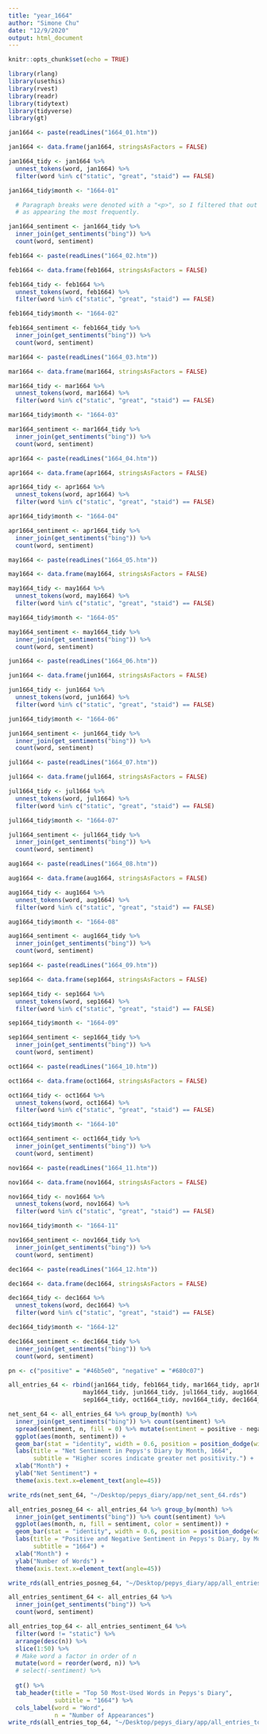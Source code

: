 ```yaml
---
title: "year_1664"
author: "Simone Chu"
date: "12/9/2020"
output: html_document
---
```


```r
knitr::opts_chunk$set(echo = TRUE)

library(rlang)
library(usethis)
library(rvest)
library(readr)
library(tidytext)
library(tidyverse)
library(gt)
```

``` r

jan1664 <- paste(readLines("1664_01.htm"))

jan1664 <- data.frame(jan1664, stringsAsFactors = FALSE)

jan1664_tidy <- jan1664 %>%
  unnest_tokens(word, jan1664) %>%
  filter(word %in% c("static", "great", "staid") == FALSE)

jan1664_tidy$month <- "1664-01"

  # Paragraph breaks were denoted with a "<p>", so I filtered that out because it was recorded
  # as appearing the most frequently. 

jan1664_sentiment <- jan1664_tidy %>%
  inner_join(get_sentiments("bing")) %>%
  count(word, sentiment)

feb1664 <- paste(readLines("1664_02.htm"))

feb1664 <- data.frame(feb1664, stringsAsFactors = FALSE)

feb1664_tidy <- feb1664 %>%
  unnest_tokens(word, feb1664) %>%
  filter(word %in% c("static", "great", "staid") == FALSE)

feb1664_tidy$month <- "1664-02"

feb1664_sentiment <- feb1664_tidy %>%
  inner_join(get_sentiments("bing")) %>%
  count(word, sentiment)

mar1664 <- paste(readLines("1664_03.htm"))

mar1664 <- data.frame(mar1664, stringsAsFactors = FALSE)

mar1664_tidy <- mar1664 %>%
  unnest_tokens(word, mar1664) %>%
  filter(word %in% c("static", "great", "staid") == FALSE)

mar1664_tidy$month <- "1664-03"

mar1664_sentiment <- mar1664_tidy %>%
  inner_join(get_sentiments("bing")) %>%
  count(word, sentiment)

apr1664 <- paste(readLines("1664_04.htm"))

apr1664 <- data.frame(apr1664, stringsAsFactors = FALSE)

apr1664_tidy <- apr1664 %>%
  unnest_tokens(word, apr1664) %>%
  filter(word %in% c("static", "great", "staid") == FALSE)

apr1664_tidy$month <- "1664-04"

apr1664_sentiment <- apr1664_tidy %>%
  inner_join(get_sentiments("bing")) %>%
  count(word, sentiment)

may1664 <- paste(readLines("1664_05.htm"))

may1664 <- data.frame(may1664, stringsAsFactors = FALSE)

may1664_tidy <- may1664 %>%
  unnest_tokens(word, may1664) %>%
  filter(word %in% c("static", "great", "staid") == FALSE)

may1664_tidy$month <- "1664-05"

may1664_sentiment <- may1664_tidy %>%
  inner_join(get_sentiments("bing")) %>%
  count(word, sentiment)

jun1664 <- paste(readLines("1664_06.htm"))

jun1664 <- data.frame(jun1664, stringsAsFactors = FALSE)

jun1664_tidy <- jun1664 %>%
  unnest_tokens(word, jun1664) %>%
  filter(word %in% c("static", "great", "staid") == FALSE)

jun1664_tidy$month <- "1664-06"

jun1664_sentiment <- jun1664_tidy %>%
  inner_join(get_sentiments("bing")) %>%
  count(word, sentiment)

jul1664 <- paste(readLines("1664_07.htm"))

jul1664 <- data.frame(jul1664, stringsAsFactors = FALSE)

jul1664_tidy <- jul1664 %>%
  unnest_tokens(word, jul1664) %>%
  filter(word %in% c("static", "great", "staid") == FALSE)

jul1664_tidy$month <- "1664-07"

jul1664_sentiment <- jul1664_tidy %>%
  inner_join(get_sentiments("bing")) %>%
  count(word, sentiment)

aug1664 <- paste(readLines("1664_08.htm"))

aug1664 <- data.frame(aug1664, stringsAsFactors = FALSE)

aug1664_tidy <- aug1664 %>%
  unnest_tokens(word, aug1664) %>%
  filter(word %in% c("static", "great", "staid") == FALSE)

aug1664_tidy$month <- "1664-08"

aug1664_sentiment <- aug1664_tidy %>%
  inner_join(get_sentiments("bing")) %>%
  count(word, sentiment)

sep1664 <- paste(readLines("1664_09.htm"))

sep1664 <- data.frame(sep1664, stringsAsFactors = FALSE)

sep1664_tidy <- sep1664 %>%
  unnest_tokens(word, sep1664) %>%
  filter(word %in% c("static", "great", "staid") == FALSE)

sep1664_tidy$month <- "1664-09"

sep1664_sentiment <- sep1664_tidy %>%
  inner_join(get_sentiments("bing")) %>%
  count(word, sentiment)

oct1664 <- paste(readLines("1664_10.htm"))

oct1664 <- data.frame(oct1664, stringsAsFactors = FALSE)

oct1664_tidy <- oct1664 %>%
  unnest_tokens(word, oct1664) %>%
  filter(word %in% c("static", "great", "staid") == FALSE)

oct1664_tidy$month <- "1664-10"

oct1664_sentiment <- oct1664_tidy %>%
  inner_join(get_sentiments("bing")) %>%
  count(word, sentiment)

nov1664 <- paste(readLines("1664_11.htm"))

nov1664 <- data.frame(nov1664, stringsAsFactors = FALSE)

nov1664_tidy <- nov1664 %>%
  unnest_tokens(word, nov1664) %>%
  filter(word %in% c("static", "great", "staid") == FALSE)

nov1664_tidy$month <- "1664-11"

nov1664_sentiment <- nov1664_tidy %>%
  inner_join(get_sentiments("bing")) %>%
  count(word, sentiment)

dec1664 <- paste(readLines("1664_12.htm"))

dec1664 <- data.frame(dec1664, stringsAsFactors = FALSE)

dec1664_tidy <- dec1664 %>%
  unnest_tokens(word, dec1664) %>% 
  filter(word %in% c("static", "great", "staid") == FALSE)

dec1664_tidy$month <- "1664-12"

dec1664_sentiment <- dec1664_tidy %>%
  inner_join(get_sentiments("bing")) %>%
  count(word, sentiment)

``` 

``` r
pn <- c("positive" = "#46b5e0", "negative" = "#680c07")

all_entries_64 <- rbind(jan1664_tidy, feb1664_tidy, mar1664_tidy, apr1664_tidy,
                     may1664_tidy, jun1664_tidy, jul1664_tidy, aug1664_tidy,
                     sep1664_tidy, oct1664_tidy, nov1664_tidy, dec1664_tidy)

net_sent_64 <- all_entries_64 %>% group_by(month) %>% 
  inner_join(get_sentiments("bing")) %>% count(sentiment) %>% 
  spread(sentiment, n, fill = 0) %>% mutate(sentiment = positive - negative) %>% 
  ggplot(aes(month, sentiment)) +
  geom_bar(stat = "identity", width = 0.6, position = position_dodge(width = 0.3), show.legend = FALSE) +
  labs(title = "Net Sentiment in Pepys's Diary by Month, 1664",
       subtitle = "Higher scores indicate greater net positivity.") + 
  xlab("Month") +
  ylab("Net Sentiment") +
  theme(axis.text.x=element_text(angle=45))

write_rds(net_sent_64, "~/Desktop/pepys_diary/app/net_sent_64.rds")

all_entries_posneg_64 <- all_entries_64 %>% group_by(month) %>% 
  inner_join(get_sentiments("bing")) %>% count(sentiment) %>%
  ggplot(aes(month, n, fill = sentiment, color = sentiment)) +
  geom_bar(stat = "identity", width = 0.6, position = position_dodge(width = 0.4), show.legend = TRUE) + 
  labs(title = "Positive and Negative Sentiment in Pepys's Diary, by Month",
       subtitle = "1664") + 
  xlab("Month") +
  ylab("Number of Words") +
  theme(axis.text.x=element_text(angle=45))

write_rds(all_entries_posneg_64, "~/Desktop/pepys_diary/app/all_entries_posneg_64.rds") 

all_entries_sentiment_64 <- all_entries_64 %>%
  inner_join(get_sentiments("bing")) %>%
  count(word, sentiment)

all_entries_top_64 <- all_entries_sentiment_64 %>%
  filter(word != "static") %>%
  arrange(desc(n)) %>%
  slice(1:50) %>%
  # Make word a factor in order of n
  mutate(word = reorder(word, n)) %>% 
  # select(-sentiment) %>%
  
  gt() %>%
  tab_header(title = "Top 50 Most-Used Words in Pepys's Diary",
             subtitle = "1664") %>%
  cols_label(word = "Word",
             n = "Number of Appearances") 
write_rds(all_entries_top_64, "~/Desktop/pepys_diary/app/all_entries_top_64.rds")

```
